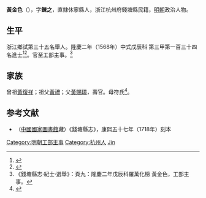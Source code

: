 {{Otheruses|金色|subject=明朝官員|other=一種顏色}}
{{明清人物信息框
| 姓名 = 黃金色
| 原名 =
| 圖片名稱= 
| 圖片大小 =
| 圖片說明 = 
| 最高職務 = 工部主事
| 國家 = 大明 
| 爵位 =
| 籍貫 = 直隸休寧縣<br>浙江杭州府錢塘縣民籍
| 族裔 = 
| 字號 = 
| 諡號 =
| 出生日期 = 生年不詳
| 出生地點 = 
| 逝世日期 = 卒年不詳 
| 逝世地點 =
| 墓葬 =
| 配偶 = 
| 親屬 = 
| 出身 =
* 隆慶二年戊辰科同進士出身
| 經歷 =
| 著作 =  
}}
'''黃金色'''（{{bd|？||？|catIdx=}}），字'''鍊之'''，直隸休寧縣人，浙江杭州府錢塘縣民籍，[[明朝|明朝]]政治人物。

== 生平 ==
浙江鄉試第三十五名舉人。隆慶二年（1568年）中式戊辰科<!---會試第二百二名--->第三甲第一百三十四名進士<ref>{{Cite book|title=《皇明贡举考》卷五|last=（明）[[张朝瑞|张朝瑞]]|first=|publisher=《续修四库全书》史部第828册|year=|isbn=|location=|pages=}}</ref><ref>{{Cite book|title=贡举志五种 上|last=鲁小俊，江俊伟著|first=|publisher=武汉：武汉大学出版社|year=2009|isbn=978-7-307-07043-1|location=|pages=}}</ref>。官至工部主事。<ref>《錢塘縣志·紀士·選舉》：頁九：隆慶二年戊辰科羅萬化榜 黃金色，工部主事。</ref>

== 家族 ==
曾祖[[黃復祥|黃復祥]]；祖父[[黃禮|黃禮]]；父[[黃賜璋|黃賜璋]]，壽官。母符氏<ref>{{Cite book|title=天一阁藏明代科举录选刊 登科录 点校本|last=龚延明主编|first=|publisher=宁波出版社|year=2016|isbn=978-7-5526-2320-8|location=宁波|pages=|quote=《天一閣藏明代科舉錄選刊.登科錄》之《隆慶二年戊辰科登科錄》}}</ref>。

==参考文献==
{{reflist}}
*（[[中國國家圖書館|中國國家圖書館]]藏）《錢塘縣志》，康熙五十七年（1718年）刻本

{{隆慶二年戊辰科殿試金榜}}
{{DEFAULTSORT:Huang黃}}
[[Category:明朝工部主事|Category:明朝工部主事]]
[[Category:杭州人|Category:杭州人]]
[[Category:黃姓|Jin]]